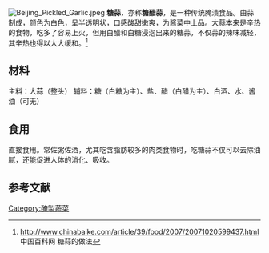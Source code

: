 [[File:Beijing_Pickled_Garlic.jpeg|thumb]]
'''糖蒜'''，亦称'''糖醋蒜'''，是一种传统腌渍食品。由蒜制成，颜色为白色，呈半透明状，口感酸甜嫩爽，为酱菜中上品。大蒜本来是辛热的食物，吃多了容易上火，但用白醋和白糖浸泡出来的糖蒜，不仅蒜的辣味减轻，其辛热也得以大大缓和。<ref>http://www.chinabaike.com/article/39/food/2007/20071020599437.html {{Wayback|url=http://www.chinabaike.com/article/39/food/2007/20071020599437.html |date=20170202032136 }} 中国百科网 糖蒜的做法</ref>

==材料==
主料：大蒜（整头）
辅料：糖（白糖为主）、盐、醋（白醋为主）、白酒、水、酱油（可无）

==食用==
直接食用。常佐粥佐酒，尤其吃含脂肪较多的肉类食物时，吃糖蒜不仅可以去除油腻，还能促进人体的消化、吸收。

== 参考文献 ==
{{Reflist}}

[[Category:醃製蔬菜|Category:醃製蔬菜]]